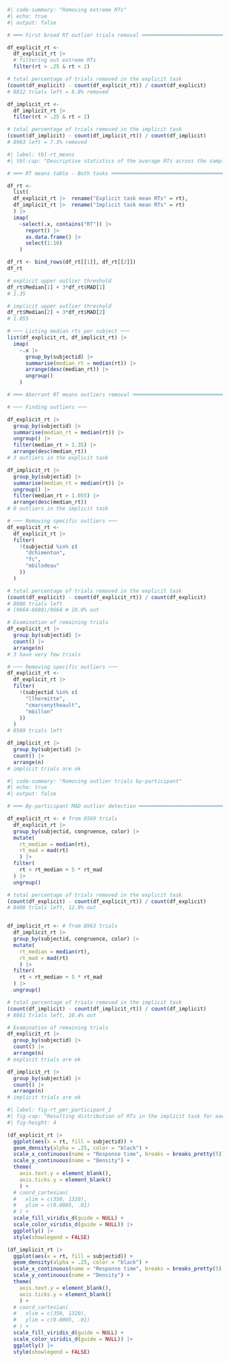 
```r
#| code-summary: "Removing extreme RTs"
#| echo: true
#| output: false

# ═══ First broad RT outlier trials removal ════════════════════════════════════

df_explicit_rt <- 
  df_explicit_rt |>  
  # filtering out extreme RTs
  filter(rt > .25 & rt < 2)

# total percentage of trials removed in the explicit task
(count(df_explicit) - count(df_explicit_rt)) / count(df_explicit)
# 8812 trials left = 8.8% removed

df_implicit_rt <- 
  df_implicit_rt |>  
  filter(rt > .25 & rt < 2)

# total percentage of trials removed in the implicit task
(count(df_implicit) - count(df_implicit_rt)) / count(df_implicit)
# 8963 left = 7.3% removed
```

```r
#| label: tbl-rt_means
#| tbl-cap: "Descriptive statistics of the average RTs across the sample in both tasks."

# ═══ RT means table - Both tasks ══════════════════════════════════════════════

df_rt <- 
  list(
  df_explicit_rt |>  rename("Explicit task mean RTs" = rt), 
  df_implicit_rt |>  rename("Implicit task mean RTs" = rt)
  ) |>  
  imap(
    ~select(.x, contains("RT")) |> 
      report() |>  
      as.data.frame() |>  
      select(1:10)
    )

df_rt <- bind_rows(df_rt[[1]], df_rt[[2]])
df_rt

# explicit upper outlier threshold
df_rt$Median[1] + 3*df_rt$MAD[1]
# 1.35

# implicit upper outlier threshold
df_rt$Median[2] + 3*df_rt$MAD[2]
# 1.055

# ─── Listing median rts per subject ───
list(df_explicit_rt, df_implicit_rt) |> 
  imap(
    ~.x |> 
      group_by(subjectid) |> 
      summarise(median_rt = median(rt)) |> 
      arrange(desc(median_rt)) |> 
      ungroup()
    )
```

```r

# ═══ Aberrant RT means outliers removal ═══════════════════════════════════════

# ─── Finding outliers ───

df_explicit_rt |> 
  group_by(subjectid) |> 
  summarise(median_rt = median(rt)) |> 
  ungroup() |> 
  filter(median_rt > 1.35) |> 
  arrange(desc(median_rt))
# 3 outliers in the explicit task

df_implicit_rt |>
  group_by(subjectid) |> 
  summarise(median_rt = median(rt)) |> 
  ungroup() |> 
  filter(median_rt > 1.055) |> 
  arrange(desc(median_rt))
# 0 outliers in the implicit task

# ─── Removing specific outliers ───
df_explicit_rt <- 
  df_explicit_rt |> 
  filter(
    !(subjectid %in% c(
      "dchimenton",
      "fc",
      "mbilodeau"
    ))
  )

# total percentage of trials removed in the explicit task
(count(df_explicit) - count(df_explicit_rt)) / count(df_explicit)
# 8688 trials left
# (9664-8688)/9664 # 10.0% out
```


```r
# Examination of remaining trials
df_explicit_rt |> 
  group_by(subjectid) |> 
  count() |> 
  arrange(n)
# 3 have very few trials

# ─── Removing specific outliers ───
df_explicit_rt <- 
  df_explicit_rt |> 
  filter(
    !(subjectid %in% c(
      "llhermitte",
      "cmarcenytheault",
      "mbillon"
    ))
  )
# 8569 trials left

df_implicit_rt |> 
  group_by(subjectid) |> 
  count() |> 
  arrange(n)
# implicit trials are ok
```

```r
#| code-summary: "Removing outlier trials by-participant"
#| echo: true
#| output: false

# ═══ By-participant MAD outlier detection ═════════════════════════════════════

df_explicit_rt <- # from 8569 trials
  df_explicit_rt |> 
  group_by(subjectid, congruence, color) |> 
  mutate(
    rt_median = median(rt),
    rt_mad = mad(rt)
    ) |> 
  filter(
    rt < rt_median + 5 * rt_mad
  ) |>
  ungroup()

# total percentage of trials removed in the explicit task
(count(df_explicit) - count(df_explicit_rt)) / count(df_explicit)
# 8408 trials left, 12.9% out


df_implicit_rt <- # from 8963 trials
  df_implicit_rt |> 
  group_by(subjectid, congruence, color) |> 
  mutate(
    rt_median = median(rt),
    rt_mad = mad(rt)
    ) |> 
  filter(
    rt < rt_median + 5 * rt_mad
  ) |>
  ungroup()

# total percentage of trials removed in the implicit task
(count(df_implicit) - count(df_implicit_rt)) / count(df_implicit)
# 8661 trials left, 10.4% out
```


```r
# Examination of remaining trials
df_explicit_rt |> 
  group_by(subjectid) |> 
  count() |> 
  arrange(n)
# explicit trials are ok

df_implicit_rt |> 
  group_by(subjectid) |> 
  count() |> 
  arrange(n)
# implicit trials are ok
```

```r
#| label: fig-rt_per_participant_2
#| fig-cap: "Resulting distribution of RTs in the implicit task for each participant. Each colored distribution represents a single participant. *Hover to see details on the individual distributions*."
#| fig-height: 4

(df_explicit_rt |> 
  ggplot(aes(x = rt, fill = subjectid)) +
  geom_density(alpha = .25, color = "black") +
  scale_x_continuous(name = "Response time", breaks = breaks_pretty(5)) +
  scale_y_continuous(name = "Density") +
  theme(
    axis.text.y = element_blank(),
    axis.ticks.y = element_blank()
    ) +
  # coord_cartesian(
  #   xlim = c(350, 1320),
  #   ylim = c(0.0005, .01)
  # ) +
  scale_fill_viridis_d(guide = NULL) +
  scale_color_viridis_d(guide = NULL)) |>  
  ggplotly() |> 
  style(showlegend = FALSE)

(df_implicit_rt |> 
  ggplot(aes(x = rt, fill = subjectid)) +
  geom_density(alpha = .25, color = "black") +
  scale_x_continuous(name = "Response time", breaks = breaks_pretty(5)) +
  scale_y_continuous(name = "Density") +
  theme(
    axis.text.y = element_blank(),
    axis.ticks.y = element_blank()
    ) +
  # coord_cartesian(
  #   xlim = c(350, 1320),
  #   ylim = c(0.0005, .01)
  # ) +
  scale_fill_viridis_d(guide = NULL) +
  scale_color_viridis_d(guide = NULL)) |>  
  ggplotly() |> 
  style(showlegend = FALSE)
```














































